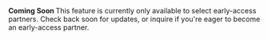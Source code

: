<Info>
  <strong>Coming Soon </strong> This feature is currently only available to
  select early-access partners. Check back soon for updates, or inquire if
  you're eager to become an early-access partner.
</Info>
